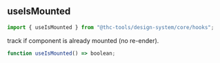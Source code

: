 
<Meta title="Design System/Core/Hooks/useIsMounted" />

## useIsMounted

```js
import { useIsMounted } from "@thc-tools/design-system/core/hooks";
```

track if component is already mounted (no re-ender).

```js
function useIsMounted() => boolean;
```
